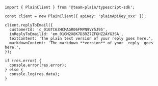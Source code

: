 ```tsx
import { PlainClient } from '@team-plain/typescript-sdk';

const client = new PlainClient({ apiKey: 'plainApiKey_xxx' });

client.replyToEmail({
  customerId: 'c_01GTC6ZHCMAGR06FMPN9VY5J95',
  inReplyToEmailId: 'em_01GM2X8K7D3RZ7ZFGHZ2AYG3SA',
  textContent: 'The plain text version of your reply goes here.',
  markdownContent: 'The markdown **version** of your _reply_ goes here.',
});

if (res.error) {
  console.error(res.error);
} else {
  console.log(res.data);
}
```
